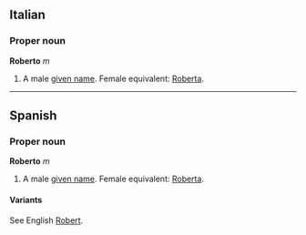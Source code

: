 ==Italian==
===Proper noun===
'''Roberto''' ''m''

# A male [[given name]].  Female equivalent: [[Roberta]].

----
==Spanish==
===Proper noun===
'''Roberto''' ''m''

# A male [[given name]].  Female equivalent: [[Roberta]].

====Variants====
See English [[Robert]].